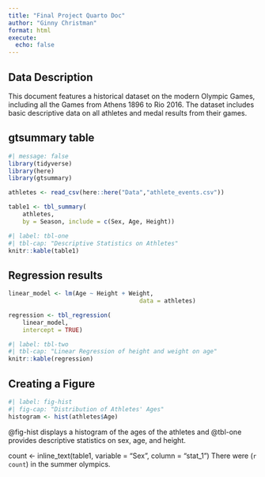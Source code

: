 ```yaml
---
title: "Final Project Quarto Doc"
author: "Ginny Christman"
format: html
execute: 
  echo: false
---
```


## Data Description

This document features a historical dataset on the modern Olympic Games, including all the Games from Athens 1896 to Rio 2016. The dataset includes basic descriptive data on all athletes and medal results from their games.

## gtsummary table

```r
#| message: false
library(tidyverse)
library(here)
library(gtsummary)

athletes <- read_csv(here::here("Data","athlete_events.csv"))

table1 <- tbl_summary(
	athletes,
	by = Season, include = c(Sex, Age, Height))
```


```r
#| label: tbl-one
#| tbl-cap: "Descriptive Statistics on Athletes"
knitr::kable(table1)
```

## Regression results

```r
linear_model <- lm(Age ~ Height + Weight,
									 data = athletes)

regression <- tbl_regression(
	linear_model,
	intercept = TRUE)
```

```r
#| label: tbl-two
#| tbl-cap: "Linear Regression of height and weight on age"
knitr::kable(regression)
```

## Creating a Figure

```r
#| label: fig-hist
#| fig-cap: "Distribution of Athletes' Ages"
histogram <- hist(athletes$Age)

```
@fig-hist displays a histogram of the ages of the athletes and @tbl-one provides descriptive statistics on sex, age, and height.

count <- inline_text(table1, variable = "Sex", column = "stat_1")
There were (`r count`) in the summer olympics.
